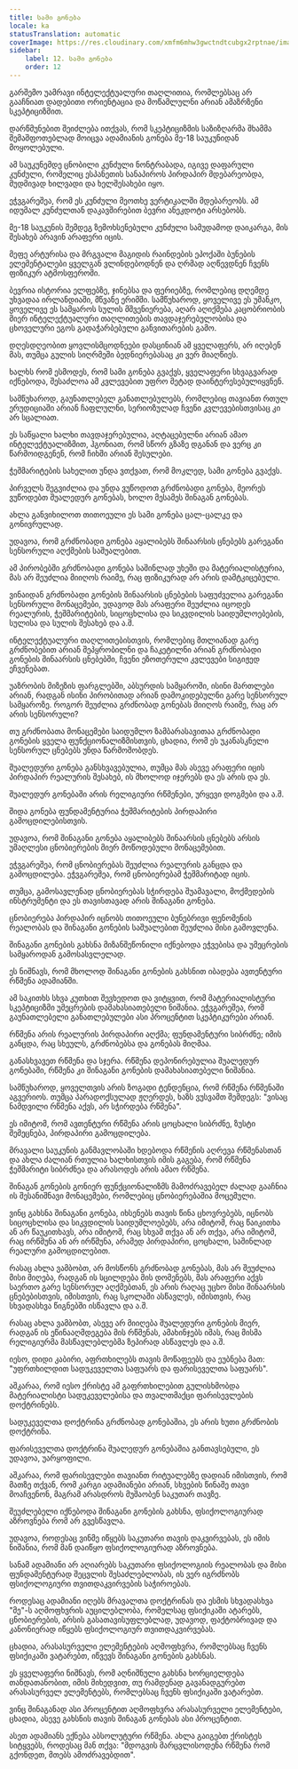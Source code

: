 ```yaml
---
title: სამი გონება
locale: ka
statusTranslation: automatic
coverImage: https://res.cloudinary.com/xmfm6mhw3gwctndtcubgx2rptnae/image/upload/v1741354419/small_cover_la_gran_rebelion_28716e29d2.webp
sidebar:
    label: 12. სამი გონება
    order: 12
---
```

გარშემო უამრავი ინტელექტუალური თაღლითია, რომლებსაც არ გააჩნიათ დადებითი ორიენტაცია და მოწამლულნი არიან ამაზრზენი სკეპტიციზმით.

დარწმუნებით შეიძლება ითქვას, რომ სკეპტიციზმის საზიზღარმა შხამმა შემაშფოთებლად მოიცვა ადამიანის გონება მე-18 საუკუნიდან მოყოლებული.

ამ საუკუნემდე ცნობილი კუნძული ნონტრაბადა, იგივე დაფარული კუნძული, რომელიც ესპანეთის სანაპიროს პირდაპირ მდებარეობდა, მუდმივად ხილვადი და ხელშესახები იყო.

ეჭვგარეშეა, რომ ეს კუნძული მეოთხე ვერტიკალში მდებარეობს. ამ იდუმალ კუნძულთან დაკავშირებით ბევრი ანეკდოტი არსებობს.

მე-18 საუკუნის შემდეგ ზემოხსენებული კუნძული სამუდამოდ დაიკარგა, მის შესახებ არავინ არაფერი იცის.

მეფე არტურისა და მრგვალი მაგიდის რაინდების ეპოქაში ბუნების ელემენტალები ყველგან ვლინდებოდნენ და ღრმად აღწევდნენ ჩვენს ფიზიკურ ატმოსფეროში.

ბევრია ისტორია ელფებზე, ჯინებსა და ფერიებზე, რომლებიც დღემდე უხვადაა ირლანდიაში, მწვანე ერიმში. სამწუხაროდ, ყოველივე ეს უმანკო, ყოველივე ეს სამყაროს სულის მშვენიერება, აღარ აღიქმება კაცობრიობის მიერ ინტელექტუალური თაღლითების თავდაჯერებულობისა და ცხოველური ეგოს გადაჭარბებული განვითარების გამო.

დღესდღეობით ყოვლისმცოდნეები დასცინიან ამ ყველაფერს, არ იღებენ მას, თუმცა გულის სიღრმეში ბედნიერებასაც კი ვერ მიაღწიეს.

ხალხს რომ ესმოდეს, რომ სამი გონება გვაქვს, ყველაფერი სხვაგვარად იქნებოდა, შესაძლოა ამ კვლევებით უფრო მეტად დაინტერესებულიყვნენ.

სამწუხაროდ, გაუნათლებელ განათლებულებს, რომლებიც თავიანთ რთულ ერუდიციაში არიან ჩაფლულნი, სერიოზულად ჩვენი კვლევებისთვისაც კი არ სცალიათ.

ეს საწყალი ხალხი თავდაჯერებულია, აღტაცებულნი არიან ამაო ინტელექტუალიზმით, ჰგონიათ, რომ სწორ გზაზე დგანან და ვერც კი წარმოიდგენენ, რომ ჩიხში არიან შესულები.

ჭეშმარიტების სახელით უნდა ვთქვათ, რომ მოკლედ, სამი გონება გვაქვს.

პირველს შეგვიძლია და უნდა ვუწოდოთ გრძნობადი გონება, მეორეს ვუწოდებთ შუალედურ გონებას, ხოლო მესამეს შინაგან გონებას.

ახლა განვიხილოთ თითოეული ეს სამი გონება ცალ-ცალკე და გონივრულად.

უდავოა, რომ გრძნობადი გონება აყალიბებს შინაარსის ცნებებს გარეგანი სენსორული აღქმების საშუალებით.

ამ პირობებში გრძნობადი გონება საშინლად უხეში და მატერიალისტურია, მას არ შეუძლია მიიღოს რაიმე, რაც ფიზიკურად არ არის დამტკიცებული.

ვინაიდან გრძნობადი გონების შინაარსის ცნებების საფუძველია გარეგანი სენსორული მონაცემები, უდავოდ მას არაფერი შეუძლია იცოდეს რეალურის, ჭეშმარიტების, სიცოცხლისა და სიკვდილის საიდუმლოებების, სულისა და სულის შესახებ და ა.შ.

ინტელექტუალური თაღლითებისთვის, რომლებიც მთლიანად გარე გრძნობებით არიან შეპყრობილნი და ჩაკეტილნი არიან გრძნობადი გონების შინაარსის ცნებებში, ჩვენი ეზოთერული კვლევები სიგიჟედ ეჩვენებათ.

უაზრობის მიზეზის ფარგლებში, აბსურდის სამყაროში, ისინი მართლები არიან, რადგან ისინი პირობითად არიან დამოკიდებულნი გარე სენსორულ სამყაროზე. როგორ შეუძლია გრძნობად გონებას მიიღოს რაიმე, რაც არ არის სენსორული?

თუ გრძნობათა მონაცემები საიდუმლო ზამბარასავითაა გრძნობადი გონების ყველა ფუნქციონალიზმისთვის, ცხადია, რომ ეს უკანასკნელი სენსორულ ცნებებს უნდა წარმოშობდეს.

შუალედური გონება განსხვავებულია, თუმცა მას ასევე არაფერი იცის პირდაპირ რეალურის შესახებ, ის მხოლოდ იჯერებს და ეს არის და ეს.

შუალედურ გონებაში არის რელიგიური რწმენები, ურყევი დოგმები და ა.შ.

შიდა გონება ფუნდამენტურია ჭეშმარიტების პირდაპირი გამოცდილებისთვის.

უდავოა, რომ შინაგანი გონება აყალიბებს შინაარსის ცნებებს არსის უმაღლესი ცნობიერების მიერ მოწოდებული მონაცემებით.

ეჭვგარეშეა, რომ ცნობიერებას შეუძლია რეალურის განცდა და გამოცდილება. ეჭვგარეშეა, რომ ცნობიერებამ ჭეშმარიტად იცის.

თუმცა, გამოსავლენად ცნობიერებას სჭირდება შუამავალი, მოქმედების ინსტრუმენტი და ეს თავისთავად არის შინაგანი გონება.

ცნობიერება პირდაპირ იცნობს თითოეული ბუნებრივი ფენომენის რეალობას და შინაგანი გონების საშუალებით შეუძლია მისი გამოვლენა.

შინაგანი გონების გახსნა მიზანშეწონილი იქნებოდა ეჭვებისა და უმეცრების სამყაროდან გამოსასვლელად.

ეს ნიშნავს, რომ მხოლოდ შინაგანი გონების გახსნით იბადება ავთენტური რწმენა ადამიანში.

ამ საკითხს სხვა კუთხით შევხედოთ და ვიტყვით, რომ მატერიალისტური სკეპტიციზმი უმეცრების დამახასიათებელი ნიშანია. ეჭვგარეშეა, რომ გაუნათლებელი განათლებულები ასი პროცენტით სკეპტიკურები არიან.

რწმენა არის რეალურის პირდაპირი აღქმა; ფუნდამენტური სიბრძნე; იმის განცდა, რაც სხეულს, გრძნობებსა და გონებას მიღმაა.

განასხვავეთ რწმენა და სჯერა. რწმენა დეპონირებულია შუალედურ გონებაში, რწმენა კი შინაგანი გონების დამახასიათებელი ნიშანია.

სამწუხაროდ, ყოველთვის არის ზოგადი ტენდენცია, რომ რწმენა რწმენაში აგვერიოს. თუმცა პარადოქსულად ჟღერდეს, ხაზს ვუსვამთ შემდეგს: "ვისაც ნამდვილი რწმენა აქვს, არ სჭირდება რწმენა".

ეს იმიტომ, რომ ავთენტური რწმენა არის ცოცხალი სიბრძნე, ზუსტი შემეცნება, პირდაპირი გამოცდილება.

მრავალი საუკუნის განმავლობაში ხდებოდა რწმენის აღრევა რწმენასთან და ახლა ძალიან რთულია ხალხისთვის იმის გაგება, რომ რწმენა ჭეშმარიტი სიბრძნეა და არასოდეს არის ამაო რწმენა.

შინაგან გონების გონიერ ფუნქციონალიზმს მამოძრავებელ ძალად გააჩნია ის შესანიშნავი მონაცემები, რომლებიც ცნობიერებაშია მოცემული.

ვინც გახსნა შინაგანი გონება, იხსენებს თავის წინა ცხოვრებებს, იცნობს სიცოცხლისა და სიკვდილის საიდუმლოებებს, არა იმიტომ, რაც წაიკითხა ან არ წაუკითხავს, ​​არა იმიტომ, რაც სხვამ თქვა ან არ თქვა, არა იმიტომ, რაც ირწმუნა ან არ ირწმუნა, არამედ პირდაპირი, ცოცხალი, საშინლად რეალური გამოცდილებით.

რასაც ახლა ვამბობთ, არ მოსწონს გრძნობად გონებას, მას არ შეუძლია მისი მიღება, რადგან ის სცილდება მის დომენებს, მას არაფერი აქვს საერთო გარე სენსორულ აღქმებთან, ეს არის რაღაც უცხო მისი შინაარსის ცნებებისთვის, იმისთვის, რაც სკოლაში ასწავლეს, იმისთვის, რაც სხვადასხვა წიგნებში ისწავლა და ა.შ.

რასაც ახლა ვამბობთ, ასევე არ მიიღება შუალედური გონების მიერ, რადგან ის ეწინააღმდეგება მის რწმენას, ამახინჯებს იმას, რაც მისმა რელიგიურმა მასწავლებლებმა ზეპირად ასწავლეს და ა.შ.

იესო, დიდი კაბირი, აფრთხილებს თავის მოწაფეებს და ეუბნება მათ: "უფრთხილდით სადუკეველთა საფუარს და ფარისეველთა საფუარს".

აშკარაა, რომ იესო ქრისტე ამ გაფრთხილებით გულისხმობდა მატერიალისტი სადუკეველებისა და თვალთმაქცი ფარისევლების დოქტრინებს.

სადუკეველთა დოქტრინა გრძნობად გონებაშია, ეს არის ხუთი გრძნობის დოქტრინა.

ფარისეველთა დოქტრინა შუალედურ გონებაშია განთავსებული, ეს უდავოა, უარყოფილი.

აშკარაა, რომ ფარისევლები თავიანთ რიტუალებზე დადიან იმისთვის, რომ მათზე თქვან, რომ კარგი ადამიანები არიან, სხვების წინაშე თავი მოაჩვენონ, მაგრამ არასდროს მუშაობენ საკუთარ თავზე.

შეუძლებელი იქნებოდა შინაგანი გონების გახსნა, ფსიქოლოგიურად აზროვნება რომ არ გვესწავლა.

უდავოა, როდესაც ვინმე იწყებს საკუთარი თავის დაკვირვებას, ეს იმის ნიშანია, რომ მან დაიწყო ფსიქოლოგიურად აზროვნება.

სანამ ადამიანი არ აღიარებს საკუთარი ფსიქოლოგიის რეალობას და მისი ფუნდამენტურად შეცვლის შესაძლებლობას, ის ვერ იგრძნობს ფსიქოლოგიური თვითდაკვირვების საჭიროებას.

როდესაც ადამიანი იღებს მრავალთა დოქტრინას და ესმის სხვადასხვა "მე"-ს აღმოფხვრის აუცილებლობა, რომელსაც ფსიქიკაში ატარებს, ცნობიერების, არსის გასათავისუფლებლად, უდავოდ, ფაქტობრივად და კანონიერად იწყებს ფსიქოლოგიურ თვითდაკვირვებას.

ცხადია, არასასურველი ელემენტების აღმოფხვრა, რომლებსაც ჩვენს ფსიქიკაში ვატარებთ, იწვევს შინაგანი გონების გახსნას.

ეს ყველაფერი ნიშნავს, რომ აღნიშნული გახსნა ხორციელდება თანდათანობით, იმის მიხედვით, თუ რამდენად გავანადგურებთ არასასურველ ელემენტებს, რომლებსაც ჩვენს ფსიქიკაში ვატარებთ.

ვინც შინაგანად ასი პროცენტით აღმოფხვრა არასასურველი ელემენტები, ცხადია, ასევე გახსნის თავის შინაგან გონებას ასი პროცენტით.

ასეთ ადამიანს ექნება აბსოლუტური რწმენა. ახლა გაიგებთ ქრისტეს სიტყვებს, როდესაც მან თქვა: "მდოგვის მარცვლისოდენა რწმენა რომ გქონდეთ, მთებს ამოძრავებდით".

